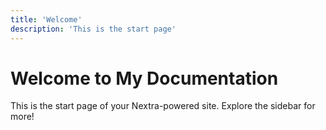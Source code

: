 ```yaml
---
title: 'Welcome'
description: 'This is the start page'
---
```


# Welcome to My Documentation

This is the start page of your Nextra-powered site. Explore the sidebar for more!
